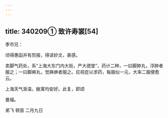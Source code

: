 ```yaml
---
---
---
```

title: 340209① 致许寿裳[54]
---




季巿兄：

顷得惠函并有剪报，得读妙文，甚感。

卖脚气药处，系“上海大东门内大街，严大德堂”，药计二种，一曰脚肿丸，浮肿者服之；一曰脚麻丸，觉麻痹者服之。应视症以求药，每服似一元，大率二服便愈云。

上海天气渐温，敝寓均安好。此复，即颂

曼福。

弟飞 顿首 二月九日